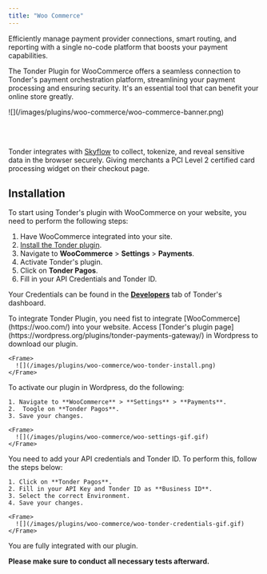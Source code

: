 ```yaml
---
title: "Woo Commerce"
---
```


Efficiently manage payment provider connections, smart routing, and reporting with a single no-code platform that boosts your payment capabilities.

The Tonder Plugin for WooCommerce offers a seamless connection to Tonder's payment orchestration platform, streamlining your payment processing and ensuring security. It's an essential tool that can benefit your online store greatly.

<Frame>
  ![](/images/plugins/woo-commerce/woo-commerce-banner.png)
</Frame>

<br></br>

<Info>Tonder integrates with [Skyflow](https://www.skyflow.com/) to collect, tokenize, and reveal sensitive data in the browser securely. Giving merchants a PCI Level 2 certified card processing widget on their checkout page.</Info>

## Installation

To start using Tonder's plugin with WooCommerce on your website, you need to perform the following steps:

1. Have WooCommerce integrated into your site.
2. [Install the Tonder plugin](https://wordpress.org/plugins/tonder-payments-gateway/).
3. Navigate to **WooCommerce** > **Settings** > **Payments**.
4. Activate Tonder's plugin.
5. Click on **Tonder Pagos**.
6. Fill in your API Credentials and Tonder ID.

<Note>Your Credentials can be found in the **[Developers](https://stage.tonder.io/dashboard/developers/)** tab of Tonder's dashboard.</Note>

<Steps>
  <Step title="Integrate WooCommerce">
    To integrate Tonder Plugin, you need fist to integrate [WooCommerce](https://woo.com/) into your website.

  </Step>
  <Step title="Install the Tonder plugin">
    Access [Tonder's plugin page](https://wordpress.org/plugins/tonder-payments-gateway/) in Wordpress to download our plugin.

    <Frame>
      ![](/images/plugins/woo-commerce/woo-tonder-install.png)
    </Frame>

  </Step>
  <Step title="Activate Tonder's plugin">
    To activate our plugin in Wordpress, do the following:
  
    1. Navigate to **WooCommerce** > **Settings** > **Payments**.
    2.  Toogle on **Tonder Pagos**.
    3. Save your changes.

    <Frame>
      ![](/images/plugins/woo-commerce/woo-settings-gif.gif)
    </Frame>
    
  </Step>
  <Step title="Configure Tonder Pagos">
    You need to add your API credentials and Tonder ID. To perform this, follow the steps below:

    1. Click on **Tonder Pagos**.
    2. Fill in your API Key and Tonder ID as **Business ID**.
    3. Select the correct Environment.
    4. Save your changes.

    <Frame>
      ![](/images/plugins/woo-commerce/woo-tonder-credentials-gif.gif)
    </Frame>
  </Step>
  <Step title="Done!">
    You are fully integrated with our plugin.
  </Step>
</Steps>

<Tip>**Please make sure to conduct all necessary tests afterward.**</Tip>